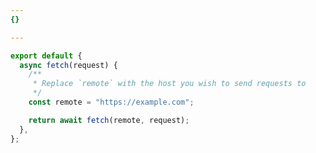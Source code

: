```yaml
---
{}

---
```


```js playground
export default {
  async fetch(request) {
    /**
     * Replace `remote` with the host you wish to send requests to
     */
    const remote = "https://example.com";

    return await fetch(remote, request);
  },
};
```
